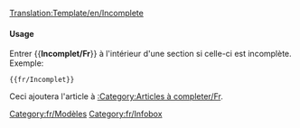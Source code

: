 <noinclude>[[Translation:Template/en/Incomplete]]</noinclude>{{en/Ambox| type  = content
| image = UnderConstructionOrange.png
| text  = <strong>Incomplet</strong><br>Veuillez noter que les informations de cette page ne sont actuellement pas complètes
}}<includeonly>{{{1|[[Category:fr/Articles à completer]]}}}</includeonly><noinclude>

====Usage====
Entrer <nowiki>{{</nowiki>'''Incomplet/Fr'''<nowiki>}}</nowiki> à l'intérieur d'une section si celle-ci est incomplète. Exemple:
<pre>{{fr/Incomplet}}</pre>
Ceci ajoutera l'article à [[Category/fr/Articles à completer|:Category:Articles à completer/Fr]].

[[Category:fr/Modèles]][[Category:fr/Infobox]]</noinclude>